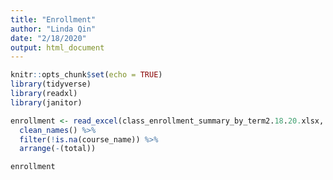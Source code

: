 ```yaml
---
title: "Enrollment"
author: "Linda Qin"
date: "2/18/2020"
output: html_document
---
```


```r
knitr::opts_chunk$set(echo = TRUE)
library(tidyverse)
library(readxl)
library(janitor)
```

```r
enrollment <- read_excel(class_enrollment_summary_by_term2.18.20.xlsx, skip = 3) %>% 
  clean_names() %>%
  filter(!is.na(course_name)) %>%
  arrange(-(total))

enrollment
```

